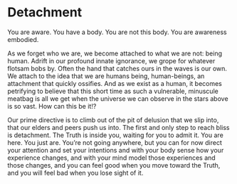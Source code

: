 # Detachment

You are aware. You have a body. You are not this body. You are awareness embodied.

As we forget who we are, we become attached to what we are not: being human. Adrift in our profound innate ignorance, we grope for whatever flotsam bobs by. Often the hand that catches ours in the waves is our own. We attach to the idea that we are humans being, human-beings, an attachment that quickly ossifies. And as we exist as a human, it becomes petrifying to believe that this short time as such a vulnerable, minuscule meatbag is all we get when the universe we can observe in the stars above is so vast. How can this be it!?

Our prime directive is to climb out of the pit of delusion that we slip into, that our elders and peers push us into. The first and only step to reach bliss is detachment. The Truth is inside you, waiting for you to admit it. You are here. You just are. You’re not going anywhere, but you can for now direct your attention and set your intentions and with your body sense how your experience changes, and with your mind model those experiences and those changes, and you can feel good when you move toward the Truth, and you will feel bad when you lose sight of it.